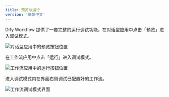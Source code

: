 ```yaml
---
title: 预览与运行
version: '简体中文'
---
```


Dify Workflow 提供了一套完整的运行调试功能，在对话型应用中点击「预览」进入调试模式。

<Frame caption="对话型应用预览入口">
  <img src="/zh-cn/user-guide/.gitbook/assets/output (7).
  png" alt="对话型应用中的预览按钮位置" />
</Frame>

在工作流应用中点击「运行」进入调试模式。

<Frame caption="工作流应用运行入口">
  <img src="/zh-cn/user-guide/.gitbook/assets/output (1) (5).png" alt="工作流应用中的运行按钮位置" />
</Frame>

进入调试模式内在界面右侧调试已配置好的工作流。

<Frame caption="调试模式界面">
  <img src="/zh-cn/user-guide/.gitbook/assets/output (2) (3).png" alt="工作流调试模式界面" />
</Frame>